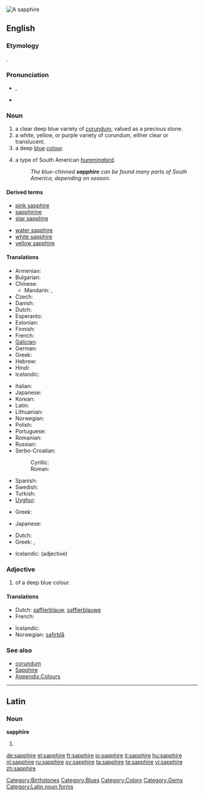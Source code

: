 [[Image:Szafir, RPA.jpg|thumb|A sapphire]]
{{also|Sapphire}}
==English==
{{wikipedia}}

===Etymology===
{{etyl|grc}} {{term|σάπφειρος|tr=sappheiros|sc=polytonic|lang=grc}}.

===Pronunciation===
* {{a|UK}} {{IPA|/ˈsæf.aɪ.ə(ɹ)/}}, {{SAMPA|/"s{f.aI.@(r)/}}
* {{audio|En-us-sapphire.ogg|Audio (US)}}

===Noun===
{{en-noun}}

# a clear deep blue variety of [[corundum]], valued as a precious stone.
# a white, yellow, or purple variety of corundum, either clear or translucent.
# a deep [[blue]] [[colour]].
#: {{colour panel|164771}}
# a type of South American [[hummingbird]].
#: ''The blue-chinned '''sapphire''' can be found many parts of South America, depending on season.''

====Derived terms====
{{rel-top|Derived terms}}
* [[pink sapphire]]
* [[sapphirine]]
* [[star sapphire]]
{{rel-mid}}
* [[water sapphire]]
* [[white sapphire]]
* [[yellow sapphire]]
{{rel-bottom}}

====Translations====
{{trans-top|gem}}
* Armenian: {{t-|hy|շափյուղա|tr=šap'yuġa}}
* Bulgarian: {{t+|bg|сапфир|tr=sapfir}}
* Chinese:
** Mandarin: {{t-|cmn|藍寶石|sc=Hani}}, {{t-|cmn|蓝宝石|tr=lán bǎoshí|sc=Hani}}
* Czech: {{t-|cs|safír|m}}
* Danish: {{t-|da|safir|c}}
* Dutch: {{t+|nl|saffier|m}}
* Esperanto: {{t-|eo|safiro|xs=Esperanto}}
* Estonian: {{t-|et|safiir}}
* Finnish: {{t-|fi|safiiri}}
* French: {{t+|fr|saphir|m}}
* [[Galician]]: {{t-|gl|zafiro|m|xs=Galician}}
* German: {{t+|de|Saphir}}
* Greek: {{t+|el|ζαφείρι|n|tr=zafíri}}
* Hebrew: {{t+|he|ספיר|tr=safīr}}
* Hindi: {{t|hi|नीलम|m|tr=nīlam|xs=Hindi}}
* Icelandic: {{t-|is|safír|m}}
{{trans-mid}}
* Italian: {{t+|it|zaffiro|m}}
* Japanese: {{t-|ja|サファイア|tr=safaia}}
* Korean: {{t|ko|사파이어|sapai-eo|sc=Hang}}
* Latin: {{t-|la|sapphirus|f}}
* Lithuanian: {{t|lt|safyras|m|xs=Lithuanian}}
* Norwegian: {{t-|no|safir}}
* Polish: {{t-|pl|szafir|m}}
* Portuguese: {{t|pt|safira|f}}
* Romanian: {{t+|ro|safir|n}}
* Russian: {{t+|ru|сапфир|m|tr=sapfír}}
* Serbo-Croatian:
*: Cyrillic: {{tø|sh|сафир|m|alt=са̀фӣр|sc=Cyrl|xs=Serbo-Croatian}}
*: Roman: {{tø|sh|safir|m|alt=sàfīr|xs=Serbo-Croatian}}
* Spanish: {{t+|es|zafiro|m}}
* Swedish: {{t+|sv|safir|c}}
* Turkish: {{t+|tr|safir}}
* [[Uyghur]]: {{ug-Arab|[[كۆك]] [[ياقۇت]]}}
{{trans-bottom}}

{{trans-top|corundum}}
* Greek: {{t+|el|σάπφειρος|m|tr=sápfiros}}
{{trans-mid}}
* Japanese: {{t-|ja|サファイア|tr=safaia}}
{{trans-bottom}}

{{trans-top|colour}}
* Dutch: {{t|nl|saffierblauw|n}}
* Greek: {{t|el|ζαφειρένιο|n|tr=zafirénio}}, {{t|el|βαθυκύανο|n|tr=vathicíano}}
{{trans-mid}}
* Icelandic: {{t-|is|safírblár}} (adjective)
{{trans-bottom}}

{{trans-top|type of hummingbird}}
{{trans-mid}}
{{trans-bottom}}

===Adjective===
{{en-adj}}

# of a deep blue colour.

====Translations====
{{trans-top|colour}}
* Dutch: [[saffierblauw]], [[saffierblauwe]]
* French: {{t+|fr|saphir|m|f}}
{{trans-mid}}
* Icelandic: {{t-|is|safírblár}}
* Norwegian: [[safirblå]]
{{trans-bottom}}

===See also===
* [[corundum]]
* [[Sapphire]]
* [[Appendix:Colours]]

[[Category:Birthstones]]
[[Category:Blues]]
[[Category:Colors]]
[[Category:Gems]]

----

==Latin==

===Noun===
'''sapphīre''' {{f}}

# {{inflection of|sapphirus|sapphīrus|voc|s|lang=la}}

[[Category:Latin noun forms]]

[[de:sapphire]]
[[el:sapphire]]
[[fr:sapphire]]
[[io:sapphire]]
[[it:sapphire]]
[[hu:sapphire]]
[[nl:sapphire]]
[[ru:sapphire]]
[[sv:sapphire]]
[[ta:sapphire]]
[[te:sapphire]]
[[vi:sapphire]]
[[zh:sapphire]]